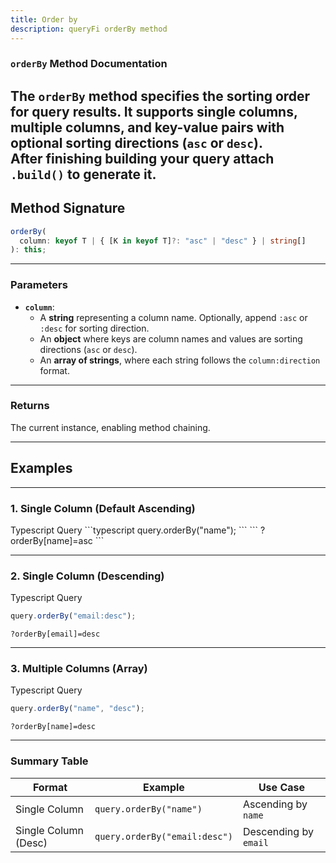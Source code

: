 ```yaml
---
title: Order by
description: queryFi orderBy method
---
```


### `orderBy` Method Documentation

The `orderBy` method specifies the sorting order for query results. It supports **single columns**, **multiple columns**, and **key-value pairs** with optional sorting directions (`asc` or `desc`).  
<Note type="note" title="Note">
  **After finishing building your query attach `.build()` to generate it.**
</Note>
---

## Method Signature  

```typescript
orderBy(
  column: keyof T | { [K in keyof T]?: "asc" | "desc" } | string[]
): this;
```

---

### Parameters  

- **`column`**:  
  - A **string** representing a column name. Optionally, append `:asc` or `:desc` for sorting direction.  
  - An **object** where keys are column names and values are sorting directions (`asc` or `desc`).  
  - An **array of strings**, where each string follows the `column:direction` format.

---

### Returns  

The current instance, enabling method chaining.

---

## Examples  

---

### 1. Single Column (Default Ascending)  

<Tabs defaultValue="ts" className="pt-5 pb-1">  
<TabsList>  
  <TabsTrigger value="ts">Typescript</TabsTrigger>
  <TabsTrigger value="string">Query</TabsTrigger>
</TabsList>  
<TabsContent value="ts">  
```typescript
query.orderBy("name");
```  
  </TabsContent>  
  <TabsContent value="string">  
```
?orderBy[name]=asc
```  
  </TabsContent>  
</Tabs>  

---

### 2. Single Column (Descending)  

<Tabs defaultValue="ts" className="pt-5 pb-1">  
  <TabsList>  
    <TabsTrigger value="ts">Typescript</TabsTrigger>
    <TabsTrigger value="string">Query</TabsTrigger>
  </TabsList>  
  
  <TabsContent value="ts">  

```typescript
query.orderBy("email:desc");
```  

  </TabsContent>  

  <TabsContent value="string">  

```
?orderBy[email]=desc
```  

  </TabsContent>  
</Tabs>  

---

### 3. Multiple Columns (Array)  

<Tabs defaultValue="ts" className="pt-5 pb-1">  
  <TabsList>  
    <TabsTrigger value="ts">Typescript</TabsTrigger>
    <TabsTrigger value="string">Query</TabsTrigger>
  </TabsList>  
  
  <TabsContent value="ts">  

```typescript
query.orderBy("name", "desc");
```  

  </TabsContent>  

  <TabsContent value="string">  

```
?orderBy[name]=desc
```  

  </TabsContent>  
</Tabs>  

---

### Summary Table  

| **Format**            | **Example**                        | **Use Case**               |
|----------------------|------------------------------------|----------------------------|
| Single Column         | `query.orderBy("name")`            | Ascending by `name`        |
| Single Column (Desc)  | `query.orderBy("email:desc")`      | Descending by `email`      |
